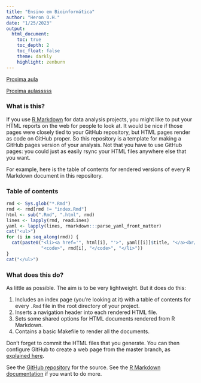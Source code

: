 ```yaml
---
title: "Ensino em Bioinformática"
author: "Heron O.H."
date: "1/25/2023"
output: 
  html_document:
    toc: true
    toc_depth: 2
    toc_float: false
    theme: darkly
    highlight: zenburn
---
```





[Proxima aula](./aulas/Pratica_1-Bioinfo)


[Proxima aulasssss](./aulas/Pratica_1-Bioinfo.html)


### What is this?

If you use [R Markdown](http://rmarkdown.rstudio.com/) for data analysis projects, you might like to put your HTML reports on the web for people to look at. It would be nice if those pages were closely tied to your GitHub repository, but HTML pages render as code on GitHub proper. So this repository is a template for making a GitHub pages version of your analysis. Not that you have to use GitHub pages: you could just as easily rsync your HTML files anywhere else that you want.

For example, here is the table of contents for rendered versions of every R Markdown document in this repository.

### Table of contents

```r
rmd <- Sys.glob("*.Rmd")
rmd <- rmd[rmd != "index.Rmd"]
html <- sub(".Rmd", ".html", rmd)
lines <- lapply(rmd, readLines)
yaml <- lapply(lines, rmarkdown:::parse_yaml_front_matter)
cat("<ul>")
for (i in seq_along(rmd)) {
  cat(paste0("<li><a href='", html[i], "'>", yaml[[i]]$title, "</a><br/>",
             "<code>", rmd[i], "</code>", "</li>"))
}
cat("</ul>")
```




### What does this do?

As little as possible. The aim is to be very lightweight. But it does do this:

1. Includes an index page (you're looking at it) with a table of contents for every `.Rmd` file in the root directory of your project.
2. Inserts a navigation header into each rendered HTML file.
4. Sets some shared options for HTML documents rendered from R Markdown.
5. Contains a basic Makefile to render all the documents.
  
Don't forget to commit the HTML files that you generate. You can then configure GitHub to create a web page from the master branch, as [explained here](https://help.github.com/articles/configuring-a-publishing-source-for-github-pages/).

See the [GitHub repository](https://github.com/lmullen/rmd-notebook) for the source. See the [R Markdown documentation](http://rmarkdown.rstudio.com/) if you want to do more.